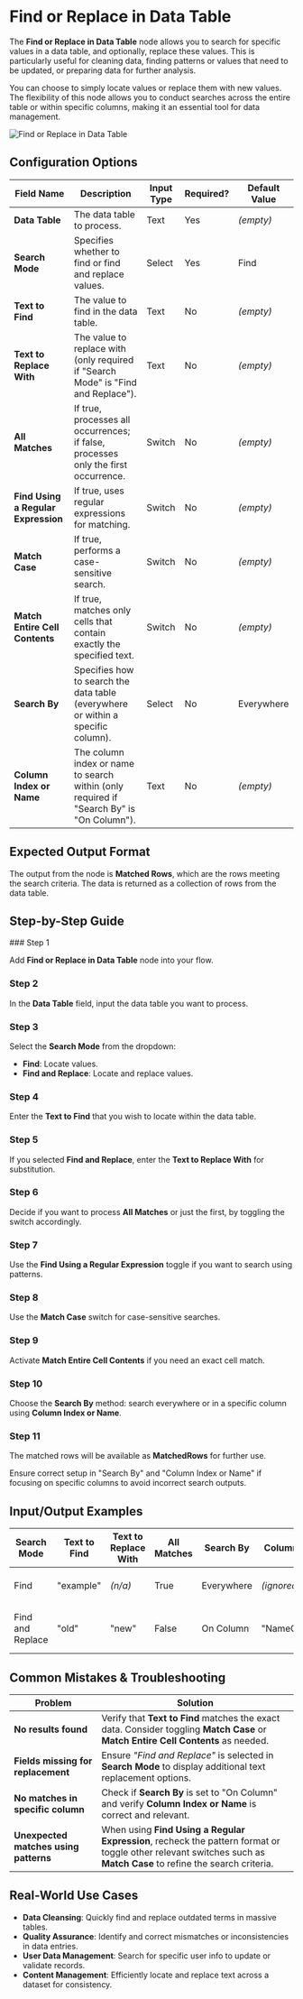 
# Find or Replace in Data Table

The **Find or Replace in Data Table** node allows you to search for specific values in a data table, and optionally, replace these values. This is particularly useful for cleaning data, finding patterns or values that need to be updated, or preparing data for further analysis.

You can choose to simply locate values or replace them with new values. The flexibility of this node allows you to conduct searches across the entire table or within specific columns, making it an essential tool for data management.

![Find or Replace in Data Table](./find-or-replace-in-data-table.png)

## Configuration Options

| Field Name                          | Description                                                                              | Input Type | Required? | Default Value |
| ----------------------------------- | ---------------------------------------------------------------------------------------- | ---------- | --------- | ------------- |
| **Data Table**                      | The data table to process.                                                               | Text       | Yes       | _(empty)_     |
| **Search Mode**                     | Specifies whether to find or find and replace values.                                    | Select     | Yes       | Find          |
| **Text to Find**                    | The value to find in the data table.                                                     | Text       | No        | _(empty)_     |
| **Text to Replace With**            | The value to replace with (only required if "Search Mode" is "Find and Replace").        | Text       | No        | _(empty)_     |
| **All Matches**                     | If true, processes all occurrences; if false, processes only the first occurrence.       | Switch     | No        | _(empty)_     |
| **Find Using a Regular Expression** | If true, uses regular expressions for matching.                                          | Switch     | No        | _(empty)_     |
| **Match Case**                      | If true, performs a case-sensitive search.                                               | Switch     | No        | _(empty)_     |
| **Match Entire Cell Contents**      | If true, matches only cells that contain exactly the specified text.                     | Switch     | No        | _(empty)_     |
| **Search By**                       | Specifies how to search the data table (everywhere or within a specific column).         | Select     | No        | Everywhere    |
| **Column Index or Name**            | The column index or name to search within (only required if "Search By" is "On Column"). | Text       | No        | _(empty)_     |

## Expected Output Format

The output from the node is **Matched Rows**, which are the rows meeting the search criteria. The data is returned as a collection of rows from the data table.

## Step-by-Step Guide

<Steps>
### Step 1

Add **Find or Replace in Data Table** node into your flow.

### Step 2

In the **Data Table** field, input the data table you want to process.

### Step 3

Select the **Search Mode** from the dropdown:

- **Find**: Locate values.
- **Find and Replace**: Locate and replace values.

### Step 4

Enter the **Text to Find** that you wish to locate within the data table.

### Step 5

If you selected **Find and Replace**, enter the **Text to Replace With** for substitution.

### Step 6

Decide if you want to process **All Matches** or just the first, by toggling the switch accordingly.

### Step 7

Use the **Find Using a Regular Expression** toggle if you want to search using patterns.

### Step 8

Use the **Match Case** switch for case-sensitive searches.

### Step 9

Activate **Match Entire Cell Contents** if you need an exact cell match.

### Step 10

Choose the **Search By** method: search everywhere or in a specific column using **Column Index or Name**.

### Step 11

The matched rows will be available as **MatchedRows** for further use.

</Steps>

<Callout type="warning" title="Important">
  Ensure correct setup in "Search By" and "Column Index or Name" if focusing on
  specific columns to avoid incorrect search outputs.
</Callout>

## Input/Output Examples

| Search Mode      | Text to Find | Text to Replace With | All Matches | Search By  | Column Index | Sample Output                     |
| ---------------- | ------------ | -------------------- | ----------- | ---------- | ------------ | --------------------------------- |
| Find             | "example"    | _(n/a)_              | True        | Everywhere | _(ignored)_  | Rows with "example" in any cell   |
| Find and Replace | "old"        | "new"                | False       | On Column  | "NameColumn" | Rows with "old" replaced by "new" |

## Common Mistakes & Troubleshooting

| Problem                               | Solution                                                                                                                                                           |
| ------------------------------------- | ------------------------------------------------------------------------------------------------------------------------------------------------------------------ |
| **No results found**                  | Verify that **Text to Find** matches the exact data. Consider toggling **Match Case** or **Match Entire Cell Contents** as needed.                                 |
| **Fields missing for replacement**    | Ensure _"Find and Replace"_ is selected in **Search Mode** to display additional text replacement options.                                                         |
| **No matches in specific column**     | Check if **Search By** is set to "On Column" and verify **Column Index or Name** is correct and relevant.                                                          |
| **Unexpected matches using patterns** | When using **Find Using a Regular Expression**, recheck the pattern format or toggle other relevant switches such as **Match Case** to refine the search criteria. |

## Real-World Use Cases

- **Data Cleansing**: Quickly find and replace outdated terms in massive tables.
- **Quality Assurance**: Identify and correct mismatches or inconsistencies in data entries.
- **User Data Management**: Search for specific user info to update or validate records.
- **Content Management**: Efficiently locate and replace text across a dataset for consistency.

